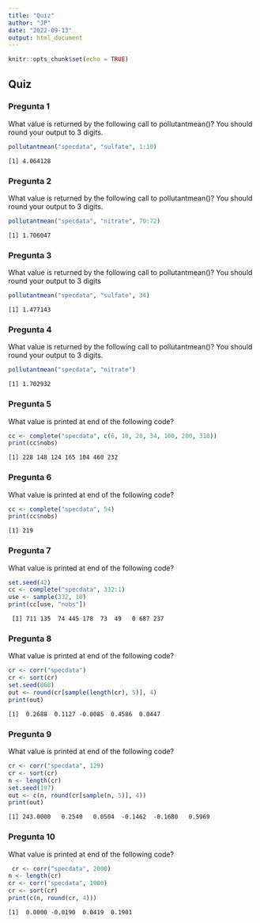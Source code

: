 ```yaml
---
title: "Quiz"
author: "JP"
date: "2022-09-13"
output: html_document
---
```


```r
knitr::opts_chunk$set(echo = TRUE)
```

## Quiz 
### Pregunta 1
What value is returned by the following call to pollutantmean()? You should round your output to 3 digits.
```R
pollutantmean("specdata", "sulfate", 1:10)
```
```
[1] 4.064128
```
### Pregunta 2
What value is returned by the following call to pollutantmean()? You should round your output to 3 digits.

```R
pollutantmean("specdata", "nitrate", 70:72)
```

```
[1] 1.706047
```

### Pregunta 3
What value is returned by the following call to pollutantmean()? You should round your output to 3 digits

```R
pollutantmean("specdata", "sulfate", 34)
```

```
[1] 1.477143
```

### Pregunta 4
What value is returned by the following call to pollutantmean()? You should round your output to 3 digits.
```R
pollutantmean("specdata", "nitrate")
```
```
[1] 1.702932
```
### Pregunta 5

What value is printed at end of the following code?
 
```R
cc <- complete("specdata", c(6, 10, 20, 34, 100, 200, 310))
print(cc$nobs)
```
```
[1] 228 148 124 165 104 460 232

```

### Pregunta 6

What value is printed at end of the following code?

```R
cc <- complete("specdata", 54)
print(cc$nobs)
```

```
[1] 219
```
### Pregunta 7
What value is printed at end of the following code?
```R
set.seed(42)
cc <- complete("specdata", 332:1)
use <- sample(332, 10)
print(cc[use, "nobs"])

```

```
 [1] 711 135  74 445 178  73  49   0 687 237
```


### Pregunta 8

What value is printed at end of the following code?

```R
cr <- corr("specdata")                
cr <- sort(cr)                
set.seed(868)                
out <- round(cr[sample(length(cr), 5)], 4)
print(out)

```

```
[1]  0.2688  0.1127 -0.0085  0.4586  0.0447
```
### Pregunta 9

What value is printed at end of the following code?

```R
cr <- corr("specdata", 129)                
cr <- sort(cr)                
n <- length(cr)                
set.seed(197)                
out <- c(n, round(cr[sample(n, 5)], 4))
print(out)
```

```
[1] 243.0000   0.2540   0.0504  -0.1462  -0.1680   0.5969

```

### Pregunta 10
 What value is printed at end of the following code?

```R
 cr <- corr("specdata", 2000)                
n <- length(cr)                
cr <- corr("specdata", 1000)                
cr <- sort(cr)
print(c(n, round(cr, 4)))

```
```
[1]  0.0000 -0.0190  0.0419  0.1901
```

